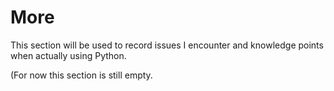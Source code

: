 # More

This section will be used to record issues I encounter and knowledge points when actually using Python.  

(For now this section is still empty.